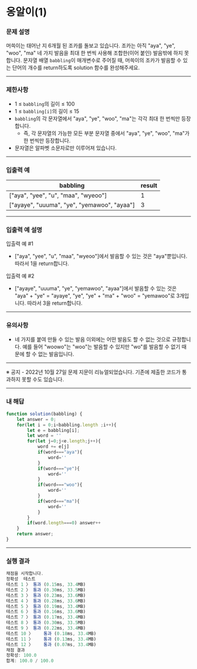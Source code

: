 # 옹알이(1)

### **문제 설명**

머쓱이는 태어난 지 6개월 된 조카를 돌보고 있습니다. 조카는 아직 "aya", "ye", "woo", "ma" 네 가지 발음을 최대 한 번씩 사용해 조합한(이어 붙인) 발음밖에 하지 못합니다. 문자열 배열 `babbling`이 매개변수로 주어질 때, 머쓱이의 조카가 발음할 수 있는 단어의 개수를 return하도록 solution 함수를 완성해주세요.

---

### 제한사항

- 1 ≤ `babbling`의 길이 ≤ 100
- 1 ≤ `babbling[i]`의 길이 ≤ 15
- `babbling`의 각 문자열에서 "aya", "ye", "woo", "ma"는 각각 최대 한 번씩만 등장합니다.
    - 즉, 각 문자열의 가능한 모든 부분 문자열 중에서 "aya", "ye", "woo", "ma"가 한 번씩만 등장합니다.
- 문자열은 알파벳 소문자로만 이루어져 있습니다.

---

### 입출력 예

| babbling | result |
| --- | --- |
| ["aya", "yee", "u", "maa", "wyeoo"] | 1 |
| ["ayaye", "uuuma", "ye", "yemawoo", "ayaa"] | 3 |

---

### 입출력 예 설명

입출력 예 #1

- ["aya", "yee", "u", "maa", "wyeoo"]에서 발음할 수 있는 것은 "aya"뿐입니다. 따라서 1을 return합니다.

입출력 예 #2

- ["ayaye", "uuuma", "ye", "yemawoo", "ayaa"]에서 발음할 수 있는 것은 "aya" + "ye" = "ayaye", "ye", "ye" + "ma" + "woo" = "yemawoo"로 3개입니다. 따라서 3을 return합니다.

---

### 유의사항

- 네 가지를 붙여 만들 수 있는 발음 이외에는 어떤 발음도 할 수 없는 것으로 규정합니다. 예를 들어 "woowo"는 "woo"는 발음할 수 있지만 "wo"를 발음할 수 없기 때문에 할 수 없는 발음입니다.

---

※ 공지 - 2022년 10월 27일 문제 지문이 리뉴얼되었습니다. 기존에 제출한 코드가 통과하지 못할 수도 있습니다.

---

### 내 해답

```jsx
function solution(babbling) {
    let answer = 0;
    for(let i = 0;i<babbling.length ;i++){
        let e = babbling[i];
        let word = ''
        for(let j=0;j<e.length;j++){
            word += e[j]
            if(word==="aya"){
                word=''
            }
            if(word==="ye"){
                word=''
            }
            if(word==="woo"){
                word=''
            }
            if(word==="ma"){
                word=''
            }
        }
        if(word.length===0) answer++
    }
    return answer;
}
```

---

### 실행 결과

```jsx
채점을 시작합니다.
정확성  테스트
테스트 1 〉	통과 (0.15ms, 33.4MB)
테스트 2 〉	통과 (0.30ms, 33.5MB)
테스트 3 〉	통과 (0.23ms, 33.6MB)
테스트 4 〉	통과 (0.28ms, 33.6MB)
테스트 5 〉	통과 (0.19ms, 33.4MB)
테스트 6 〉	통과 (0.16ms, 33.6MB)
테스트 7 〉	통과 (0.17ms, 33.4MB)
테스트 8 〉	통과 (0.30ms, 33.5MB)
테스트 9 〉	통과 (0.22ms, 33.4MB)
테스트 10 〉	통과 (0.18ms, 33.4MB)
테스트 11 〉	통과 (0.13ms, 33.4MB)
테스트 12 〉	통과 (0.07ms, 33.4MB)
채점 결과
정확성: 100.0
합계: 100.0 / 100.0
```
